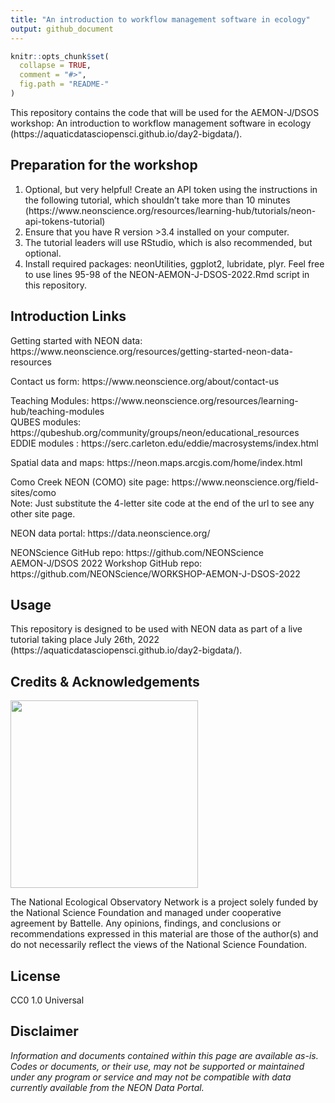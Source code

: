 ```yaml
---
title: "An introduction to workflow management software in ecology"
output: github_document
---
```


<!-- README.md is generated from README.Rmd. Please edit that file -->

```r
knitr::opts_chunk$set(
  collapse = TRUE,
  comment = "#>",
  fig.path = "README-"
)

```
<!-- ****** Description ****** -->

This repository contains the code that will be used for the AEMON-J/DSOS workshop: An introduction to workflow management software in ecology (https://aquaticdatasciopensci.github.io/day2-bigdata/).

<!-- ****** Prep ****** -->
## Preparation for the workshop
1. Optional, but very helpful! Create an API token using the instructions in the following tutorial, which shouldn't take more than 10 minutes (https://www.neonscience.org/resources/learning-hub/tutorials/neon-api-tokens-tutorial)
2. Ensure that you have R version >3.4 installed on your computer. 
3. The tutorial leaders will use RStudio, which is also recommended, but optional.
4. Install required packages: neonUtilities, ggplot2, lubridate, plyr. Feel free to use lines 95-98 of the NEON-AEMON-J-DSOS-2022.Rmd script in this repository.

<!-- ****** Intro Links ****** -->
## Introduction Links

Getting started with NEON data: https://www.neonscience.org/resources/getting-started-neon-data-resources

Contact us form: https://www.neonscience.org/about/contact-us

Teaching Modules: https://www.neonscience.org/resources/learning-hub/teaching-modules <br />
QUBES modules: https://qubeshub.org/community/groups/neon/educational_resources <br />
EDDIE modules : https://serc.carleton.edu/eddie/macrosystems/index.html

Spatial data and maps: https://neon.maps.arcgis.com/home/index.html

Como Creek NEON (COMO) site page: https://www.neonscience.org/field-sites/como  <br />
Note: Just substitute the 4-letter site code at the end of the url to see any other site page.

NEON data portal: https://data.neonscience.org/

NEONScience GitHub repo: https://github.com/NEONScience <br />
AEMON-J/DSOS 2022 Workshop GitHub repo: https://github.com/NEONScience/WORKSHOP-AEMON-J-DSOS-2022

<!-- ****** Usage ****** -->
## Usage
This repository is designed to be used with NEON data as part of a live tutorial taking place July 26th, 2022 (https://aquaticdatasciopensci.github.io/day2-bigdata/).

<!-- ****** Acknowledgements ****** -->
## Credits & Acknowledgements

<!-- HTML tags to produce image, resize, add hyperlink. -->
<!-- ONLY WORKS WITH HTML or GITHUB documents -->
<a href="http://www.neonscience.org/">
<img src="logo.png" width="300px" />
</a>

<!-- Acknowledgements text -->
The National Ecological Observatory Network is a project solely funded by the National Science Foundation and managed under cooperative agreement by Battelle. Any opinions, findings, and conclusions or recommendations expressed in this material are those of the author(s) and do not necessarily reflect the views of the National Science Foundation.



<!-- ****** License ****** -->
## License

CC0 1.0 Universal



<!-- ****** Disclaimer ****** -->
## Disclaimer

*Information and documents contained within this page are available as-is. Codes or documents, or their use, may not be supported or maintained under any program or service and may not be compatible with data currently available from the NEON Data Portal.*